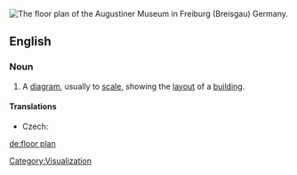 [[Image:Floorplan Augustinermuseum freiburg.png|thumb|right|The floor plan of the Augustiner Museum in Freiburg (Breisgau) Germany.]]
{{wikipedia}}

==English==

===Noun===
{{en-noun|sg=[[floor]] [[plan]]}}

# {{architecture}} A [[diagram]], usually to [[scale]], showing the [[layout]] of a [[building]].

====Translations====
{{trans-top|diagram}}
* Czech: {{t-|cs|půdorys|m}}
{{trans-mid}}
{{trans-bottom}}

[[Category:Visualization]]

[[de:floor plan]]
